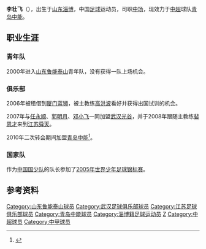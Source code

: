 {{Football player infobox
| playername = 李壮飞
| image = 
| fullname = 李壮飞
| height = 178厘米
| nickname = 
| dateofbirth = {{Birth date and age|year=1988|month=1|day=24}}
| cityofbirth = [[山东|山东]][[淄博|淄博]]
| countryofbirth = {{flagicon|CHN}}[[中国|中国]]
| currentclub = {{flagicon|CHN}}[[青岛中能|青岛中能]]
| clubnumber = 13
| position = [[中场|中场]]
| youthyears = 2000-2006年
| youthclubs = {{flagicon|CHN}}[[山东鲁能泰山|山东鲁能泰山]]
| years = 2006年<br>2006年<br>2007年<br>2008-2010<br>2010-
| clubs = [[山东鲁能泰山|山东鲁能泰山]]<br>→[[厦门蓝狮|厦门蓝狮]]（租借）<br>[[湖北武汉职业足球俱乐部|武汉光谷]]<br>[[江苏舜天足球俱乐部|江苏舜天]]<br>[[青岛中能|青岛中能]]
| caps(goals) = {{0}}0 (0)<br>19 (0)<br>{{0}}2 (0) <br>{{0}}1 (0)<br>{{0}}28 (0)
| nationalyears = 
| nationalteam = 
| nationalcaps(goals) = 
| pcupdate = 2013年11月7日
| ntupdate = 
| manageryears =
| managerclubs =
}}

'''李壮飞'''（{{bd|1988年|1月24日|catIdx=L}}），出生于[[山东|山东]][[淄博|淄博]]，中国[[足球|足球]]运动员，司职[[中场|中场]]，现效力于[[中超|中超]]球队[[青岛中能|青岛中能]]。

==职业生涯==
===青年队===
2000年进入[[山东鲁能泰山|山东鲁能泰山]]青年队，没有获得一队上场机会。
===俱乐部===
2006年被租借到[[厦门蓝狮|厦门蓝狮]]，被主教练[[高洪波|高洪波]]看好并获得出国试训的机会。

2007年与[[任永顺|任永顺]]、[[郭明月|郭明月]]、[[邓小飞|邓小飞]]一同加盟[[湖北武汉职业足球俱乐部|武汉光谷]]，并于2008年跟随主教练[[裴恩才|裴恩才]]来到[[江苏舜天足球俱乐部|江苏舜天]]。

2010年二次转会期间加盟[[青岛中能|青岛中能]]<ref>{{Cite web |url=http://sports.sohu.com/20100723/n273719328.shtml |title=原国少队长担纲中能右后卫 主帅手中又多一张牌 |access-date=2010-07-25 |archive-date=2019-08-18 |archive-url=https://web.archive.org/web/20190818215635/http://sports.sohu.com/20100723/n273719328.shtml |dead-url=no }}</ref>。
===国家队===
作为[[中国国少队|中国国少队]]的队长参加了[[2005年世界少年足球锦标赛|2005年世界少年足球锦标赛]]。

==参考资料==
{{reflist}}

{{2007年武汉光谷名单}}
{{2009年江苏舜天名单}}
{{2010年中超分类名单江苏}}
{{2010年中超分类名单青岛}}
{{2011年中超分类名单青岛}}
{{2012年中超分类名单青岛}}
{{2013年中超分类名单青岛}}
{{2014年中甲分类名单中能}}
{{2015年中甲分类名单中能}}
{{2016年中甲分类名单中能}}
{{2017年中乙分类名单中能}}
{{2017年中甲分类名单云南}}
{{2018年中乙分类名单淄博}}

{{DEFAULTSORT:LI李壮飞}}
[[Category:山东鲁能泰山球员|Category:山东鲁能泰山球员]]
[[Category:武汉足球俱乐部球员|Category:武汉足球俱乐部球员]]
[[Category:江苏足球俱乐部球员|Category:江苏足球俱乐部球员]]
[[Category:青岛中能球员|Category:青岛中能球员]]
[[Category:淄博籍足球运动员|Category:淄博籍足球运动员]]
[[Category:李姓|Z]]
[[Category:中超球员|Category:中超球员]]
[[Category:中甲球员|Category:中甲球员]]


{{足球运动员小作品}}